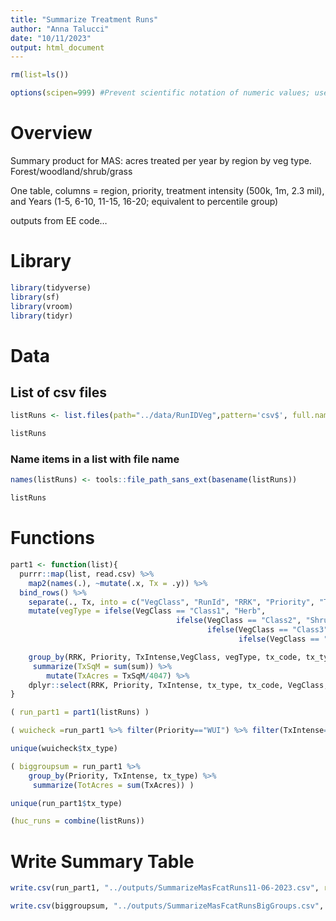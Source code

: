 ```yaml
---
title: "Summarize Treatment Runs"
author: "Anna Talucci"
date: "10/11/2023"
output: html_document
---
```


```r
rm(list=ls())
```

```r
options(scipen=999) #Prevent scientific notation of numeric values; use =0 to reset
```

# Overview

Summary product for MAS: acres treated per year by region by veg type. Forest/woodland/shrub/grass

One table, columns = region, priority, treatment intensity (500k, 1m, 2.3 mil), and Years (1-5, 6-10, 11-15, 16-20; equivalent to percentile group)

outputs from EE code...

# Library
```r
library(tidyverse)
library(sf)
library(vroom)
library(tidyr)
```


# Data

## List of csv files
```r
listRuns <- list.files(path="../data/RunIDVeg",pattern='csv$', full.names = TRUE)
```

```r
listRuns
```



### Name items in a list with file name
```r
names(listRuns) <- tools::file_path_sans_ext(basename(listRuns))
```

```r
listRuns
```
# Functions
```r
part1 <- function(list){
  purrr::map(list, read.csv) %>%
    map2(names(.), ~mutate(.x, Tx = .y)) %>%
  bind_rows() %>%
    separate(., Tx, into = c("VegClass", "RunId", "RRK", "Priority", "TxIntense", "dateProc"), sep = '_', convert=TRUE, extra='merge') %>%
    mutate(vegType = ifelse(VegClass == "Class1", "Herb",
                                     ifelse(VegClass == "Class2", "Shrub",
                                            ifelse(VegClass == "Class3", "Hardwood",
                                                   ifelse(VegClass == "Class4", "Softwood", "F")))))  %>%

    group_by(RRK, Priority, TxIntense,VegClass, vegType, tx_code, tx_type) %>%
     summarize(TxSqM = sum(sum)) %>%
        mutate(TxAcres = TxSqM/4047) %>%
    dplyr::select(RRK, Priority, TxIntense, tx_type, tx_code, VegClass, vegType, TxSqM, TxAcres)
}
```

```r
( run_part1 = part1(listRuns) )
```

```r
( wuicheck =run_part1 %>% filter(Priority=="WUI") %>% filter(TxIntense=="500k") )
```

```r
unique(wuicheck$tx_type)
```
```r
( biggroupsum = run_part1 %>% 
    group_by(Priority, TxIntense, tx_type) %>%
     summarize(TotAcres = sum(TxAcres)) )
```


```r
unique(run_part1$tx_type)
```

```r

(huc_runs = combine(listRuns))
```




# Write Summary Table
```r
write.csv(run_part1, "../outputs/SummarizeMasFcatRuns11-06-2023.csv", row.names = F)
```

```r
write.csv(biggroupsum, "../outputs/SummarizeMasFcatRunsBigGroups.csv", row.names = F)
```